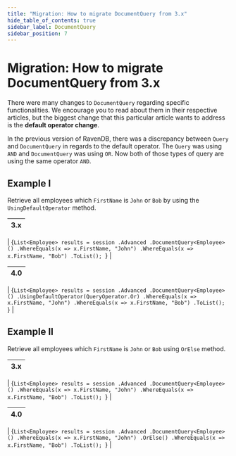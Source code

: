 ```yaml
---
title: "Migration: How to migrate DocumentQuery from 3.x"
hide_table_of_contents: true
sidebar_label: DocumentQuery
sidebar_position: 7
---
```



# Migration: How to migrate DocumentQuery from 3.x

There were many changes to `DocumentQuery` regarding specific functionalities. We encourage you to read about them in their respective articles, but the biggest change that this particular article wants to address is the **default operator change**.

In the previous version of RavenDB, there was a discrepancy between `Query` and `DocumentQuery` in regards to the default operator. The `Query` was using `AND` and `DocumentQuery` was using `OR`. Now both of those types of query are using the same operator `AND`.

## Example I

Retrieve all employees which `FirstName` is `John` or `Bob` by using the `UsingDefaultOperator` method.

| 3.x |
|:---:|
|
<TabItem value="document_query_1" label="document_query_1">
<CodeBlock language="csharp">
{`List<Employee> results = session
    .Advanced
    .DocumentQuery<Employee>()
    .WhereEquals(x => x.FirstName, "John")
    .WhereEquals(x => x.FirstName, "Bob")
    .ToList();
`}
</CodeBlock>
</TabItem>
|

| 4.0 |
|:---:|
|
<TabItem value="document_query_2" label="document_query_2">
<CodeBlock language="csharp">
{`List<Employee> results = session
    .Advanced
    .DocumentQuery<Employee>()
    .UsingDefaultOperator(QueryOperator.Or)
    .WhereEquals(x => x.FirstName, "John")
    .WhereEquals(x => x.FirstName, "Bob")
    .ToList();
`}
</CodeBlock>
</TabItem>
|

## Example II

Retrieve all employees which `FirstName` is `John` or `Bob` using `OrElse` method.

| 3.x |
|:---:|
|
<TabItem value="document_query_1" label="document_query_1">
<CodeBlock language="csharp">
{`List<Employee> results = session
    .Advanced
    .DocumentQuery<Employee>()
    .WhereEquals(x => x.FirstName, "John")
    .WhereEquals(x => x.FirstName, "Bob")
    .ToList();
`}
</CodeBlock>
</TabItem>
|

| 4.0 |
|:---:|
|
<TabItem value="document_query_3" label="document_query_3">
<CodeBlock language="csharp">
{`List<Employee> results = session
    .Advanced
    .DocumentQuery<Employee>()
    .WhereEquals(x => x.FirstName, "John")
    .OrElse()
    .WhereEquals(x => x.FirstName, "Bob")
    .ToList();
`}
</CodeBlock>
</TabItem>
|

